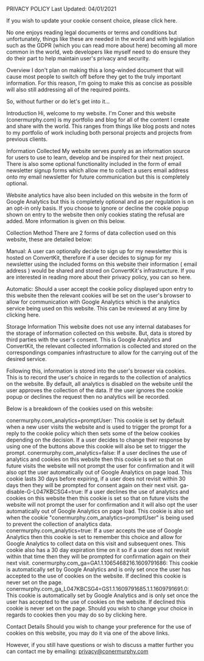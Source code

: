 PRIVACY POLICY
Last Updated: 04/01/2021

If you wish to update your cookie consent choice, please click here.

No one enjoys reading legal documents or terms and conditions but unfortunately, things like these are needed in the world and with legislation such as the GDPR (which you can read more about here) becoming all more common in the world, web developers like myself need to do ensure they do their part to help maintain user's privacy and security.

Overview
I don't plan on making this a long-winded document that will cause most people to switch off before they get to the truly important information. For this reason, I'm going to make this as concise as possible will also still addressing all of the required points.

So, without further or do let's get into it...

Introduction
Hi, welcome to my website. I'm Coner and this website (conermurphy.com) is my portfolio and blog for all of the content I create and share with the world. This ranges from things like blog posts and notes to my portfolio of work including both personal projects and projects from previous clients.

Information Collected
My website serves purely as an information source for users to use to learn, develop and be inspired for their next project. There is also some optional functionality included in the form of email newsletter signup forms which allow me to collect a users email address onto my email newsletter for future communication but this is completely optional.

Website analytics have also been included on this website in the form of Google Analytics but this is completely optional and as per regulation is on an opt-in only basis. If you choose to ignore or decline the cookie popup shown on entry to the website then only cookies stating the refusal are added. More information is given on this below.

Collection Method
There are 2 forms of data collection used on this website, these are detailed below:

Manual: A user can optionally decide to sign up for my newsletter this is hosted on ConvertKit, therefore if a user decides to signup for my newsletter using the included forms on this website their information ( email address ) would be shared and stored on ConvertKit's infrastructure. If you are interested in reading more about their privacy policy, you can so here.

Automatic: Should a user accept the cookie policy displayed upon entry to this website then the relevant cookies will be set on the user's browser to allow for communication with Google Analytics which is the analytics service being used on this website. This can be reviewed at any time by clicking here.

Storage Information
This website does not use any internal databases for the storage of information collected on this website. But, data is stored by third parties with the user's consent. This is Google Analytics and ConvertKit, the relevant collected information is collected and stored on the correspondings companies infrastructure to allow for the carrying out of the desired service.

Following this, information is stored into the user's browser via cookies. This is to record the user's choice in regards to the collection of analytics on the website. By default, all analytics is disabled on the website until the user approves the collection of the data. If the user ignores the cookie popup or declines the request then no analytics will be recorded.

Below is a breakdown of the cookies used on this website:

conermurphy.com_analytics=promptUser: This cookie is set by default when a new user visits the website and is used to trigger the prompt for a reply to the cookie policy which then sets some of the below cookies depending on the decision. If a user decides to change their response by using one of the buttons above this cookie will also be set to trigger the prompt.
conermurphy.com_analytics=false: If a user declines the use of analytics and cookies on this website then this cookie is set so that on future visits the website will not prompt the user for confirmation and it will also opt the user automatically out of Google Analytics on page load. This cookie lasts 30 days before expiring, if a user does not revisit within 30 days then they will be prompted for consent again on their next visit.
ga-disable-G-L047KBCSG4=true: If a user declines the use of analytics and cookies on this website then this cookie is set so that on future visits the website will not prompt the user for confirmation and it will also opt the user automatically out of Google Analytics on page load. This cookie is also set when the cookie "conermurphy.com_analytics=promptUser" is being used to prevent the collection of analytics data.
conermurphy.com_analytics=true: If a user accepts the use of Google Analytics then this cookie is set to remember this choice and allow for Google Analytics to collect data on this visit and subsequent ones. This cookie also has a 30 day expiration time on it so if a user does not revisit within that time then they will be prompted for confirmation again on their next visit.
conermurphy.com_ga=GA1.1.1065468216.1609791686: This cookie is automatically set by Google Analytics and is only set once the user has accepted to the use of cookies on the website. If declined this cookie is never set on the page.
conermurphy.com_ga_L047KBCSG4=GS1.1.1609791685.1.1.1609791691.0: This cookie is automatically set by Google Analytics and is only set once the user has accepted to the use of cookies on the website. If declined this cookie is never set on the page.
Should you wish to change your choice in regards to cookies then you may do so by clicking here.

Contact Details
Should you wish to change your preference for the use of cookies on this website, you may do it via one of the above links.

However, if you still have questions or wish to discuss a matter further you can contact me by emailing: privacy@conermurphy.com

